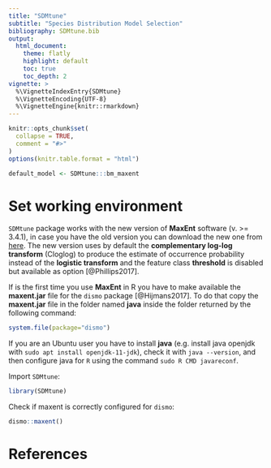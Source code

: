 ```yaml
---
title: "SDMtune"
subtitle: "Species Distribution Model Selection"
bibliography: SDMtune.bib
output:
  html_document:
    theme: flatly
    highlight: default
    toc: true
    toc_depth: 2
vignette: >
  %\VignetteIndexEntry{SDMtune}
  %\VignetteEncoding{UTF-8}
  %\VignetteEngine{knitr::rmarkdown}
---
```


```r
knitr::opts_chunk$set(
  collapse = TRUE,
  comment = "#>"
)
options(knitr.table.format = "html")
```

```r
default_model <- SDMtune:::bm_maxent
```


# Set working environment

`SDMtune` package works with the new version of **MaxEnt** software (v. >= 3.4.1), in case you have the old version you can download the new one from [here](https://biodiversityinformatics.amnh.org/open_source/maxent/). The new version uses by default the **complementary log-log transform** (Cloglog) to produce the estimate of occurrence probability instead of the **logistic transform** and the feature class **threshold** is disabled but available as option [@Phillips2017].

If is the first time you use **MaxEnt** in R you have to make available the **maxent.jar** file for the `dismo` package [@Hijmans2017]. To do that copy the **maxent.jar** file in the folder named **java** inside the folder returned by the following command:

```r
system.file(package="dismo")
```

If you are an Ubuntu user you have to install **java** (e.g. install java openjdk with `sudo apt install openjdk-11-jdk`), check it with `java --version`, and then configure java for `R` using the command `sudo R CMD javareconf`.

Import `SDMtune`:
```r
library(SDMtune)
```

Check if maxent is correctly configured for `dismo`:

```r
dismo::maxent()
```

# References

